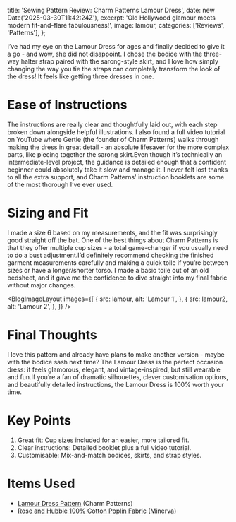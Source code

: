 
  title: 'Sewing Pattern Review: Charm Patterns Lamour Dress',
  date: new Date('2025-03-30T11:42:24Z'),
  excerpt: 'Old Hollywood glamour meets modern fit-and-flare fabulousness!',
  image: lamour,
  categories: ['Reviews', 'Patterns'],
};

I’ve had my eye on the Lamour Dress for ages and finally decided to give it a go - and wow, she did not disappoint. I chose the bodice with the three-way halter strap paired with the sarong-style skirt, and I love how simply changing the way you tie the straps can completely transform the look of the dress! It feels like getting three dresses in one.

# Ease of Instructions

The instructions are really clear and thoughtfully laid out, with each step broken down alongside helpful illustrations. I also found a full video tutorial on YouTube where Gertie (the founder of Charm Patterns) walks through making the dress in great detail - an absolute lifesaver for the more complex parts, like piecing together the sarong skirt.Even though it’s technically an intermediate-level project, the guidance is detailed enough that a confident beginner could absolutely take it slow and manage it. I never felt lost thanks to all the extra support, and Charm Patterns' instruction booklets are some of the most thorough I’ve ever used.

# Sizing and Fit

I made a size 6 based on my measurements, and the fit was surprisingly good straight off the bat. One of the best things about Charm Patterns is that they offer multiple cup sizes - a total game-changer if you usually need to do a bust adjustment.I’d definitely recommend checking the finished garment measurements carefully and making a quick toile if you’re between sizes or have a longer/shorter torso. I made a basic toile out of an old bedsheet, and it gave me the confidence to dive straight into my final fabric without major changes.

<BlogImageLayout
  images={[
    {
      src: lamour,
      alt: 'Lamour 1',
    },
    {
      src: lamour2,
      alt: 'Lamour 2',
    },
  ]}
/>

# Final Thoughts

I love this pattern and already have plans to make another version - maybe with the bodice sash next time? The Lamour Dress is the perfect occasion dress: it feels glamorous, elegant, and vintage-inspired, but still wearable and fun.If you’re a fan of dramatic silhouettes, clever customisation options, and beautifully detailed instructions, the Lamour Dress is 100% worth your time.

# Key Points

1. Great fit: Cup sizes included for an easier, more tailored fit.
2. Clear instructions: Detailed booklet plus a full video tutorial.
3. Customisable: Mix-and-match bodices, skirts, and strap styles.

# Items Used

- [Lamour Dress Pattern](https://charmpatterns.com/shop/lamour-dress/) (Charm Patterns)
- [Rose and Hubble 100% Cotton Poplin Fabric](https://www.minerva.com/mp/GBP/1/CP0739-NavyFuschia-M/CP0739-Black) (Minerva)
